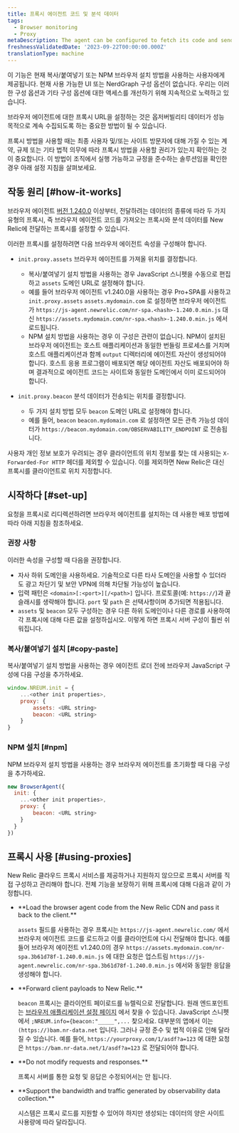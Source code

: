 ```yaml
---
title: 프록시 에이전트 코드 및 분석 데이터
tags:
  - Browser monitoring
  - Proxy
metaDescription: The agent can be configured to fetch its code and send analytics through a proxy server instead of New Relic's endpoints.
freshnessValidatedDate: '2023-09-22T00:00:00.000Z'
translationType: machine
---
```


<Callout variant="important">
  이 기능은 현재 복사/붙여넣기 또는 NPM 브라우저 설치 방법을 사용하는 사용자에게 제공됩니다. 현재 사용 가능한 UI 또는 NerdGraph 구성 옵션이 없습니다. 우리는 이러한 구성 옵션과 기타 구성 옵션에 대한 액세스를 개선하기 위해 지속적으로 노력하고 있습니다.
</Callout>

브라우저 에이전트에 대한 프록시 URL을 설정하는 것은 옵저버빌리티 데이터가 성능 목적으로 계속 수집되도록 하는 중요한 방법이 될 수 있습니다.

프록시 방법을 사용할 때는 최종 사용자 및/또는 사이트 방문자에 대해 가질 수 있는 계약, 규제 또는 기타 법적 의무에 따라 프록시 방법을 사용할 권리가 있는지 확인하는 것이 중요합니다. 이 방법이 조직에서 실행 가능하고 규정을 준수하는 솔루션임을 확인한 경우 아래 설정 지침을 살펴보세요.

## 작동 원리 [#how-it-works]

브라우저 에이전트 [버전 1.240.0](/docs/release-notes/new-relic-browser-release-notes/browser-agent-release-notes) 이상부터, 전달하려는 데이터의 종류에 따라 두 가지 유형의 프록시, 즉 브라우저 에이전트 코드를 가져오는 프록시와 분석 데이터를 New Relic에 전달하는 프록시를 설정할 수 있습니다.

이러한 프록시를 설정하려면 다음 브라우저 에이전트 속성을 구성해야 합니다.

* `init.proxy.assets` 브라우저 에이전트를 가져올 위치를 결정합니다.

  * 복사/붙여넣기 설치 방법을 사용하는 경우 JavaScript 스니펫을 수동으로 편집하고 `assets` 도메인 URL로 설정해야 합니다.
  * 예를 들어 브라우저 에이전트 v1.240.0을 사용하는 경우 Pro+SPA를 사용하고 `init.proxy.assets` `assets.mydomain.com` 로 설정하면 브라우저 에이전트가 `https://js-agent.newrelic.com/nr-spa.<hash>-1.240.0.min.js` 대신 `https://assets.mydomain.com/nr-spa.<hash>-1.240.0.min.js` 에서 로드됩니다.
  * NPM 설치 방법을 사용하는 경우 이 구성은 관련이 없습니다. NPM이 설치된 브라우저 에이전트는 호스트 애플리케이션과 동일한 번들링 프로세스를 거치며 호스트 애플리케이션과 함께 `output` 디렉터리에 에이전트 자산이 생성되어야 합니다. 호스트 응용 프로그램이 배포되면 해당 에이전트 자산도 배포되어야 하며 결과적으로 에이전트 코드는 사이트와 동일한 도메인에서 이미 로드되어야 합니다.

* `init.proxy.beacon` 분석 데이터가 전송되는 위치를 결정합니다.

  * 두 가지 설치 방법 모두 `beacon` 도메인 URL로 설정해야 합니다.
  * 예를 들어, `beacon` `beacon.mydomain.com` 로 설정하면 모든 관측 가능성 데이터가 `https://beacon.mydomain.com/OBSERVABILITY_ENDPOINT` 로 전송됩니다.

사용자 개인 정보 보호가 우려되는 경우 클라이언트의 위치 정보를 찾는 데 사용되는 `X-Forwarded-For HTTP` 헤더를 제외할 수 있습니다. 이를 제외하면 New Relic은 대신 프록시를 클라이언트로 위치 지정합니다.

## 시작하다 [#set-up]

요청을 프록시로 리디렉션하려면 브라우저 에이전트를 설치하는 데 사용한 배포 방법에 따라 아래 지침을 참조하세요.

### 권장 사항

이러한 속성을 구성할 때 다음을 권장합니다.

* 자사 하위 도메인을 사용하세요. 기술적으로 다른 타사 도메인을 사용할 수 있더라도 광고 차단기 및 보안 VPN에 의해 차단될 가능성이 높습니다.
* 입력 패턴은 `<domain>[:<port>][/<path>]` 입니다. 프로토콜(예: `https://`)과 끝 슬래시를 생략해야 합니다. `port` 및 `path` 은 선택사항이며 추가되면 적용됩니다.
* `assets` 및 `beacon` 모두 구성하는 경우 다른 하위 도메인이나 다른 경로를 사용하여 각 프록시에 대해 다른 값을 설정하십시오. 이렇게 하면 프록시 서버 구성이 훨씬 쉬워집니다.

### 복사/붙여넣기 설치 [#copy-paste]

복사/붙여넣기 설치 방법을 사용하는 경우 에이전트 로더 전에 브라우저 JavaScript 구성에 다음 구성을 추가하세요.

```js
window.NREUM.init = {
    ...<other init properties>,
    proxy: {
        assets: <URL string>
        beacon: <URL string>
    }
}
```

### NPM 설치 [#npm]

NPM 브라우저 설치 방법을 사용하는 경우 브라우저 에이전트를 초기화할 때 다음 구성을 추가하세요.

```js
new BrowserAgent({ 
  init: {
    ...<other init properties>,
    proxy: {
        beacon: <URL string>
    }
  }
})
```

## 프록시 사용 [#using-proxies]

New Relic 클라우드 프록시 서비스를 제공하거나 지원하지 않으므로 프록시 서버를 직접 구성하고 관리해야 합니다. 전체 기능을 보장하기 위해 프록시에 대해 다음과 같이 가정합니다.

* <DNT>
    **Load the browser agent code from the New Relic CDN and pass it back to the client.**
  </DNT>

  `assets` 필드를 사용하는 경우 프록시는 `https://js-agent.newrelic.com/` 에서 브라우저 에이전트 코드를 로드하고 이를 클라이언트에 다시 전달해야 합니다. 예를 들어 브라우저 에이전트 v1.240.0의 경우 `https://assets.mydomain.com/nr-spa.3b61d78f-1.240.0.min.js` 에 대한 요청은 업스트림 `https://js-agent.newrelic.com/nr-spa.3b61d78f-1.240.0.min.js` 에서와 동일한 응답을 생성해야 합니다.

* <DNT>
    **Forward client payloads to New Relic.**
  </DNT>

  `beacon` 프록시는 클라이언트 페이로드를 뉴렐릭으로 전달합니다. 원래 엔드포인트는 [브라우저 애플리케이션 설정 페이지](/docs/browser/new-relic-browser/configuration/browser-app-settings-page/) 에서 찾을 수 있습니다. JavaScript 스니펫에서 `;NREUM.info={beacon:"_____",...` 찾으세요. 대부분의 앱에서 이는 `(https://)bam.nr-data.net` 입니다. 그러나 규정 준수 및 법적 이유로 인해 달라질 수 있습니다. 예를 들어, `https://yourproxy.com/1/asdf?a=123` 에 대한 요청은 `https://bam.nr-data.net/1/asdf?a=123` 로 전달되어야 합니다.

* <DNT>
    **Do not modify requests and responses.**
  </DNT>

  프록시 서버를 통한 요청 및 응답은 수정되어서는 안 됩니다.

* <DNT>
    **Support the bandwidth and traffic generated by observability data collection.**
  </DNT>

  시스템은 프록시 로드를 지원할 수 있어야 하지만 생성되는 데이터의 양은 사이트 사용량에 따라 달라집니다.
